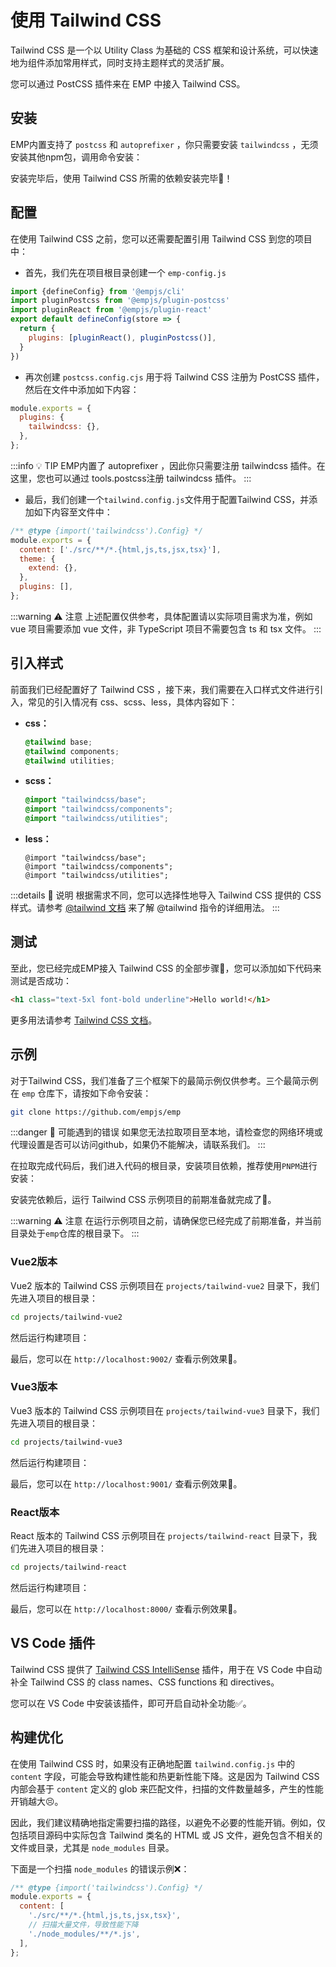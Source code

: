 
# 使用 Tailwind CSS

Tailwind CSS 是一个以 Utility Class 为基础的 CSS 框架和设计系统，可以快速地为组件添加常用样式，同时支持主题样式的灵活扩展。

您可以通过 PostCSS 插件来在 EMP 中接入 Tailwind CSS。

## 安装 

EMP内置支持了 `postcss` 和 `autoprefixer` ，你只需要安装 `tailwindcss` ，无须安装其他npm包，调用命令安装：

<PackageManagerTabs command="add tailwindcss -D" />

安装完毕后，使用 Tailwind CSS 所需的依赖安装完毕🎉！

## 配置
在使用 Tailwind CSS 之前，您可以还需要配置引用 Tailwind CSS 到您的项目中：
+ 首先，我们先在项目根目录创建一个 `emp-config.js`
```js title="emp-config.js"
import {defineConfig} from '@empjs/cli'
import pluginPostcss from '@empjs/plugin-postcss'
import pluginReact from '@empjs/plugin-react'
export default defineConfig(store => {
  return {
    plugins: [pluginReact(), pluginPostcss()],
  }
})

```

+ 再次创建 `postcss.config.cjs` 用于将 Tailwind CSS 注册为 PostCSS 插件，然后在文件中添加如下内容：

```cjs title="postcss.config.cjs"
module.exports = {
  plugins: {
    tailwindcss: {},
  },
};
```

:::info 💡 TIP
EMP内置了 autoprefixer ，因此你只需要注册 tailwindcss 插件。在这里，您也可以通过 tools.postcss注册 tailwindcss 插件。
:::

+ 最后，我们创建一个`tailwind.config.js`文件用于配置Tailwind CSS，并添加如下内容至文件中：

```js title="tailwind.config.js"
/** @type {import('tailwindcss').Config} */
module.exports = {
  content: ['./src/**/*.{html,js,ts,jsx,tsx}'],
  theme: {
    extend: {},
  },
  plugins: [],
};
```

:::warning ⚠️ 注意
上述配置仅供参考，具体配置请以实际项目需求为准，例如 vue 项目需要添加 vue 文件，非 TypeScript 项目不需要包含 ts 和 tsx 文件。
:::

## 引入样式

前面我们已经配置好了 Tailwind CSS ，接下来，我们需要在入口样式文件进行引入，常见的引入情况有 css、scss、less，具体内容如下：

- **css：**
  ``` css title="main.css"
  @tailwind base;
  @tailwind components;
  @tailwind utilities;
  ```
- **scss：**
  ``` scss title="main.scss"
  @import "tailwindcss/base";
  @import "tailwindcss/components";
  @import "tailwindcss/utilities";
  ```
- **less：**
  ``` less title="main.less"
  @import "tailwindcss/base";
  @import "tailwindcss/components";
  @import "tailwindcss/utilities";
  ```

:::details 📢 说明
根据需求不同，您可以选择性地导入 Tailwind CSS 提供的 CSS 样式。请参考 [@tailwind 文档](https://tailwindcss.com/docs/functions-and-directives#tailwind) 来了解 @tailwind 指令的详细用法。
:::

## 测试

至此，您已经完成EMP接入 Tailwind CSS 的全部步骤🎊，您可以添加如下代码来测试是否成功：

```html
<h1 class="text-5xl font-bold underline">Hello world!</h1>
```

更多用法请参考 [Tailwind CSS 文档](https://tailwindcss.com/)。

## 示例

对于Tailwind CSS，我们准备了三个框架下的最简示例仅供参考。三个最简示例在 `emp` 仓库下，请按如下命令安装：

```bash
git clone https://github.com/empjs/emp
```

:::danger 🚨 可能遇到的错误
如果您无法拉取项目至本地，请检查您的网络环境或代理设置是否可以访问github，如果仍不能解决，请联系我们。
:::

在拉取完成代码后，我们进入代码的根目录，安装项目依赖，推荐使用`PNPM`进行安装：

<PackageManagerTabs command="install" />

安装完依赖后，运行 Tailwind CSS 示例项目的前期准备就完成了🎉。

:::warning ⚠️ 注意
在运行示例项目之前，请确保您已经完成了前期准备，并当前目录处于`emp`仓库的根目录下。
:::

### Vue2版本

Vue2 版本的 Tailwind CSS 示例项目在 `projects/tailwind-vue2` 目录下，我们先进入项目的根目录：

```bash
cd projects/tailwind-vue2
```

然后运行构建项目：
<PackageManagerTabs command="dev" />

最后，您可以在 `http://localhost:9002/` 查看示例效果👀。


### Vue3版本

Vue3 版本的 Tailwind CSS 示例项目在 `projects/tailwind-vue3` 目录下，我们先进入项目的根目录：

```bash
cd projects/tailwind-vue3
```

然后运行构建项目：
<PackageManagerTabs command="dev" />

最后，您可以在 `http://localhost:9001/` 查看示例效果👀。


### React版本

React 版本的 Tailwind CSS 示例项目在 `projects/tailwind-react` 目录下，我们先进入项目的根目录：

```bash
cd projects/tailwind-react
```

然后运行构建项目：
<PackageManagerTabs command="dev" />

最后，您可以在 `http://localhost:8000/` 查看示例效果👀。


## VS Code 插件

Tailwind CSS 提供了 [Tailwind CSS IntelliSense](https://github.com/tailwindlabs/tailwindcss-intellisense) 插件，用于在 VS Code 中自动补全 Tailwind CSS 的 class names、CSS functions 和 directives。

您可以在 VS Code 中安装该插件，即可开启自动补全功能✅。

## 构建优化

在使用 Tailwind CSS 时，如果没有正确地配置 `tailwind.config.js` 中的 `content` 字段，可能会导致构建性能和热更新性能下降。这是因为 Tailwind CSS 内部会基于 `content` 定义的 glob 来匹配文件，扫描的文件数量越多，产生的性能开销越大😣。

因此，我们建议精确地指定需要扫描的路径，以避免不必要的性能开销。例如，仅包括项目源码中实际包含 Tailwind 类名的 HTML 或 JS 文件，避免包含不相关的文件或目录，尤其是 `node_modules` 目录。

下面是一个扫描 `node_modules` 的错误示例❌：

```js title="tailwind.config.js"
/** @type {import('tailwindcss').Config} */
module.exports = {
  content: [
    './src/**/*.{html,js,ts,jsx,tsx}',
    // 扫描大量文件，导致性能下降
    './node_modules/**/*.js',
  ],
};
```